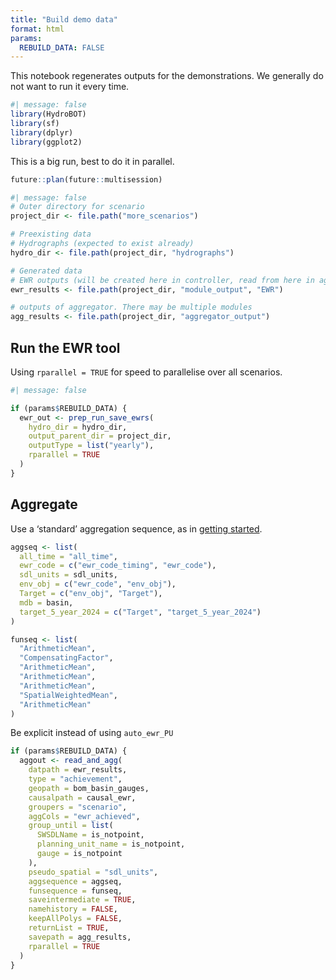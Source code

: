 ```yaml
---
title: "Build demo data"
format: html
params:
  REBUILD_DATA: FALSE
---
```


This notebook regenerates outputs for the demonstrations. We generally do not want to run it every time.

```r
#| message: false
library(HydroBOT)
library(sf)
library(dplyr)
library(ggplot2)
```

This is a big run, best to do it in parallel.

```r
future::plan(future::multisession)
```

```r
#| message: false
# Outer directory for scenario
project_dir <- file.path("more_scenarios")

# Preexisting data
# Hydrographs (expected to exist already)
hydro_dir <- file.path(project_dir, "hydrographs")

# Generated data
# EWR outputs (will be created here in controller, read from here in aggregator)
ewr_results <- file.path(project_dir, "module_output", "EWR")

# outputs of aggregator. There may be multiple modules
agg_results <- file.path(project_dir, "aggregator_output")
```

## Run the EWR tool

Using `rparallel = TRUE` for speed to parallelise over all scenarios.

```r
#| message: false

if (params$REBUILD_DATA) {
  ewr_out <- prep_run_save_ewrs(
    hydro_dir = hydro_dir,
    output_parent_dir = project_dir,
    outputType = list("yearly"),
    rparallel = TRUE
  )
}
```

## Aggregate

Use a 'standard' aggregation sequence, as in [getting started](../getting_started.qmd).

```r
aggseq <- list(
  all_time = "all_time",
  ewr_code = c("ewr_code_timing", "ewr_code"),
  sdl_units = sdl_units,
  env_obj = c("ewr_code", "env_obj"),
  Target = c("env_obj", "Target"),
  mdb = basin,
  target_5_year_2024 = c("Target", "target_5_year_2024")
)

funseq <- list(
  "ArithmeticMean",
  "CompensatingFactor",
  "ArithmeticMean",
  "ArithmeticMean",
  "ArithmeticMean",
  "SpatialWeightedMean",
  "ArithmeticMean"
)
```

Be explicit instead of using `auto_ewr_PU`

```r
if (params$REBUILD_DATA) {
  aggout <- read_and_agg(
    datpath = ewr_results,
    type = "achievement",
    geopath = bom_basin_gauges,
    causalpath = causal_ewr,
    groupers = "scenario",
    aggCols = "ewr_achieved",
    group_until = list(
      SWSDLName = is_notpoint,
      planning_unit_name = is_notpoint,
      gauge = is_notpoint
    ),
    pseudo_spatial = "sdl_units",
    aggsequence = aggseq,
    funsequence = funseq,
    saveintermediate = TRUE,
    namehistory = FALSE,
    keepAllPolys = FALSE,
    returnList = TRUE,
    savepath = agg_results,
    rparallel = TRUE
  )
}
```
